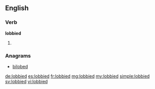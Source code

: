 ==English==

===Verb===
'''lobbied'''

# {{en-past of|lobby}}

===Anagrams===
* [[bilobed#English|bilobed]]

[[de:lobbied]]
[[es:lobbied]]
[[fr:lobbied]]
[[mg:lobbied]]
[[my:lobbied]]
[[simple:lobbied]]
[[sv:lobbied]]
[[vi:lobbied]]